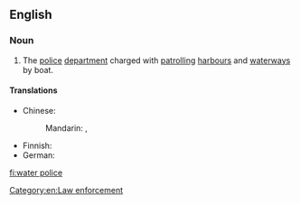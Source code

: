 {{wikipedia}}
==English==

===Noun===
{{en-noun|head=[[water]] [[police]]|-}}

# The [[police]] [[department]] charged with [[patrol]]ling [[harbour]]s and [[waterway]]s by boat.

====Translations====
{{trans-top|police department charged with patrolling harbours and waterways}}
* Chinese:
*: Mandarin: {{t+|cmn|水上警察|tr=shuǐshàng jǐngchá|sc=Hani}}, {{t+|cmn|水警|tr=shuǐjǐng|sc=Hani}}
{{trans-mid}}
* Finnish: {{t+|fi|venepoliisi}}
* German: {{t+|de|Wasserschutzpolizei|f}}
{{trans-bottom}}

[[Category:en:Law enforcement]]

[[fi:water police]]